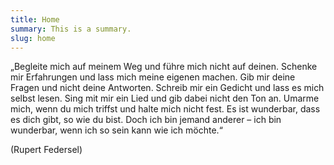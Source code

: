 ```yaml
---
title: Home
summary: This is a summary.
slug: home
---
```

„Begleite mich auf meinem Weg und führe mich nicht auf deinen.
Schenke mir Erfahrungen und lass mich meine eigenen machen.
Gib mir deine Fragen und nicht deine Antworten.
Schreib mir ein Gedicht und lass es mich selbst lesen.
Sing mit mir ein Lied und gib dabei nicht den Ton an.
Umarme mich, wenn du mich triffst und halte mich nicht fest.
Es ist wunderbar, dass es dich gibt, so wie du bist.
Doch ich bin jemand anderer – ich bin wunderbar, wenn ich so
sein kann wie ich möchte.“

(Rupert Federsel)